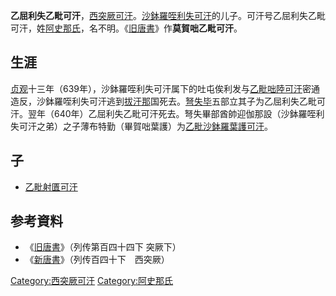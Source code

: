 '''乙屈利失乙毗可汗'''{{BD||？|640年||catIdx=Y}}，[[西突厥|西突厥]][[可汗|可汗]]。[[阿史那同俄|沙鉢羅咥利失可汗]]的儿子。可汗号乙屈利失乙毗可汗，姓[[阿史那氏|阿史那氏]]，名不明。《[[旧唐書|旧唐書]]》作'''莫賀咄乙毗可汗'''。

== 生涯 ==
[[贞观_(唐)|贞观]]十三年（639年），沙鉢羅咥利失可汗属下的吐屯俟利发与[[乙毗咄陸可汗|乙毗咄陸可汗]]密通造反，沙鉢羅咥利失可汗逃到[[大宛|拔汗那]]国死去。[[弩失毕|弩失毕]]五部立其子为乙屈利失乙毗可汗。翌年（640年）乙屈利失乙毗可汗死去。弩失畢部酋帥迎伽那設（沙鉢羅咥利失可汗之弟）之子薄布特勤（畢賀咄葉護）为[[阿史那薄布|乙毗沙鉢羅葉護可汗]]。

== 子 ==
*[[乙毗射匱可汗|乙毗射匱可汗]]

== 参考資料 ==
*《[[旧唐書|旧唐書]]》（列传第百四十四下 突厥下）
*《[[新唐書|新唐書]]》（列传百四十下　西突厥） 

{{西突厥可汗}}

[[Category:西突厥可汗|Category:西突厥可汗]]
[[Category:阿史那氏|Category:阿史那氏]]